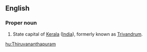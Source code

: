 ==English==
===Proper noun===
{{en-proper noun}}

#State capital of [[Kerala]] ([[India]]), formerly known as [[Trivandrum]].

[[hu:Thiruvananthapuram]]